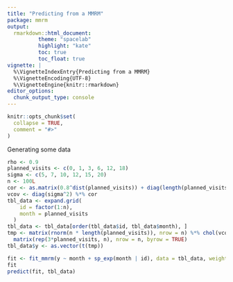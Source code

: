 ```yaml
---
title: "Predicting from a MMRM"
package: mmrm
output:
  rmarkdown::html_document:
          theme: "spacelab"
          highlight: "kate"
          toc: true
          toc_float: true
vignette: |
  %\VignetteIndexEntry{Predicting from a MMRM}
  %\VignetteEncoding{UTF-8}
  %\VignetteEngine{knitr::rmarkdown}
editor_options:
  chunk_output_type: console
---
```


```r
knitr::opts_chunk$set(
  collapse = TRUE,
  comment = "#>"
)
```

Generating some data

```r
rho <- 0.9
planned_visits <- c(0, 1, 3, 6, 12, 18)
sigma <- c(5, 7, 10, 12, 15, 20)
n <- 100L
cor <- as.matrix(0.8^dist(planned_visits)) + diag(length(planned_visits)) # 'spatial' exponential
vcov <- diag(sigma^2) %*% cor
tbl_data <- expand.grid(
    id = factor(1:n),
    month = planned_visits
  )
tbl_data <- tbl_data[order(tbl_data$id, tbl_data$month), ]
tmp <- matrix(rnorm(n * length(planned_visits)), nrow = n) %*% chol(vcov) +
  matrix(rep(3*planned_visits, n), nrow = n, byrow = TRUE)
tbl_data$y <- as.vector(t(tmp)) 
```

```r
fit <- fit_mmrm(y ~ month + sp_exp(month | id), data = tbl_data, weights = rep(1, nrow(tbl_data)))
fit
predict(fit, tbl_data)
```
